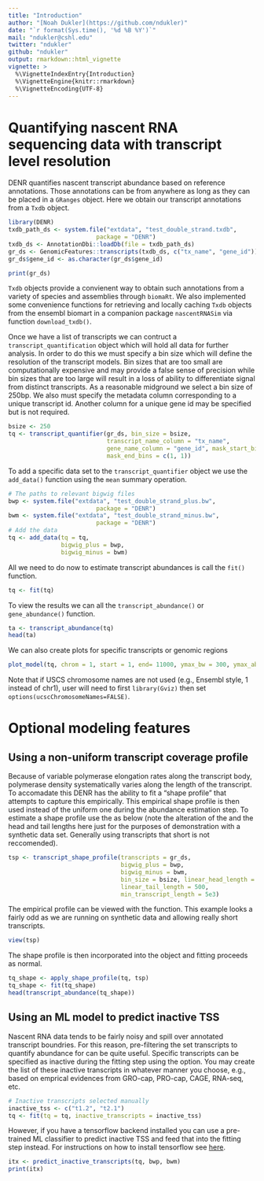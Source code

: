 ```yaml
---
title: "Introduction"
author: "[Noah Dukler](https://github.com/ndukler)"
date: "`r format(Sys.time(), '%d %B %Y')`"
mail: "ndukler@cshl.edu"
twitter: "ndukler"
github: "ndukler"
output: rmarkdown::html_vignette
vignette: >
  %\VignetteIndexEntry{Introduction}
  %\VignetteEngine{knitr::rmarkdown}
  %\VignetteEncoding{UTF-8}
---
```


# Quantifying nascent RNA sequencing data with transcript level resolution

DENR quantifies nascent transcript abundance based on reference
annotations. Those annotations can be from anywhere as long as they can be placed
in a `GRanges` object. Here we obtain our transcript annotations from a `Txdb`
object.

```r
library(DENR)
txdb_path_ds <- system.file("extdata", "test_double_strand.txdb",
                         package = "DENR")
txdb_ds <- AnnotationDbi::loadDb(file = txdb_path_ds)
gr_ds <- GenomicFeatures::transcripts(txdb_ds, c("tx_name", "gene_id"))
gr_ds$gene_id <- as.character(gr_ds$gene_id)
```

```r
print(gr_ds)
```

`Txdb` objects provide a convienent way to obtain such annotations from a variety
of species and assemblies through `biomaRt`. We also implemented some convenience
functions for retrieving and locally caching `Txdb` objects from the ensembl
biomart in a companion package `nascentRNASim` via function `download_txdb()`.

Once we have a list of transcripts we can contruct a `transcript_quantification`
object which will hold all data for further analysis. In order to do this we must
specify a bin size which will define the resolution of the transcript models.
Bin sizes that are too small are computationally expensive and may provide a false
sense of precision while bin sizes that are too large will result in a loss of
ability to differentiate signal from distinct transcripts. As a reasonable
midground we select a bin size of 250bp. We also must specify the metadata column
corresponding to a unique transcript id. Another column for a unique gene id may
be specified but is not required.

```r
bsize <- 250
tq <- transcript_quantifier(gr_ds, bin_size = bsize,
                            transcript_name_column = "tx_name",
                            gene_name_column = "gene_id", mask_start_bins = c(1, 1),
                            mask_end_bins = c(1, 1))
```

To add a specific data set to the `transcript_quantifier` object we use the
`add_data()` function using the `mean` summary operation.

```r
# The paths to relevant bigwig files
bwp <- system.file("extdata", "test_double_strand_plus.bw",
                         package = "DENR")
bwm <- system.file("extdata", "test_double_strand_minus.bw",
                         package = "DENR")
# Add the data
tq <- add_data(tq = tq,
               bigwig_plus = bwp,
               bigwig_minus = bwm)
```

All we need to do now to estimate transcript abundances is call the `fit()`
function.

```r
tq <- fit(tq)
```

To view the results we can all the `transcript_abundance()` or `gene_abundance()`
function.

```r
ta <- transcript_abundance(tq)
head(ta)
```

We can also create plots for specific transcripts or genomic regions

```r
plot_model(tq, chrom = 1, start = 1, end= 11000, ymax_bw = 300, ymax_abundance = 250)
```

Note that if USCS chromosome names are not used (e.g., Ensembl style, 1 instead of chr1),
user will need to first `library(Gviz)` then set `options(ucscChromosomeNames=FALSE)`.

# Optional modeling features

## Using a non-uniform transcript coverage profile
Because of variable polymerase elongation rates along the transcript body, polymerase
density systematically varies along the length of the transcript. To accomadate this
DENR has the ability to fit a "shape profile" that attempts to capture this
empirically. This empirical shape profile is then used instead of the uniform one during
the abundance estimation step. To estimate a shape profile use the
\code{transcript_shape_profile} as below (note the alteration of the
\code{min_transcript_length} and the head and tail lengths here just for the purposes of demonstration with a synthetic data set. Generally using transcripts that short is not reccomended).

```r
tsp <- transcript_shape_profile(transcripts = gr_ds,
                                bigwig_plus = bwp,
                                bigwig_minus = bwm,
                                bin_size = bsize, linear_head_length = 500,
                                linear_tail_length = 500,
                                min_transcript_length = 5e3)
```

The empirical profile can be viewed with the \code{view()} function. This example looks a
fairly odd as we are running on synthetic data and allowing really short transcripts.

```r
view(tsp)
```

The shape profile is then incorporated into the \code{transcript_quantifier} object and
fitting proceeds as normal.

```r
tq_shape <- apply_shape_profile(tq, tsp)
tq_shape <- fit(tq_shape)
head(transcript_abundance(tq_shape))
```

## Using an ML model to predict inactive TSS
Nascent RNA data tends to be fairly noisy and spill over annotated transcript boundries.
For this reason, pre-filtering the set transcripts to quantify abundance for can be
quite useful. Specific transcripts can be specified as inactive during the fitting step
using the \code{inactive_transcripts} option. You may create the list of these inactive
transcripts in whatever manner you choose, e.g., based on emprical evidences from GRO-cap,
PRO-cap, CAGE, RNA-seq, etc.

```r
# Inactive transcripts selected manually
inactive_tss <- c("t1.2", "t2.1")
tq <- fit(tq = tq, inactive_transcripts = inactive_tss)
```

However, if you have a tensorflow backend installed you can use a pre-trained ML
classifier to predict inactive TSS and feed that into the fitting step instead. For
instructions on how to install tensorflow see
[here](https://tensorflow.rstudio.com/installation/).

```r
itx <- predict_inactive_transcripts(tq, bwp, bwm)
print(itx)
```
